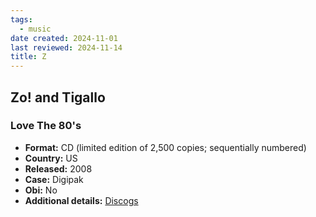 ```yaml
---
tags:
  - music
date created: 2024-11-01
last reviewed: 2024-11-14
title: Z
---
```


## Zo! and Tigallo

### Love The 80's

- **Format:** CD (limited edition of 2,500 copies; sequentially numbered)
- **Country:** US
- **Released:** 2008
- **Case:** Digipak
- **Obi:** No
- **Additional details:** [Discogs](https://www.discogs.com/release/1426720-Zo-And-Tigallo-Love-The-80s)
